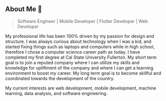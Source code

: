 ## About Me 💬

> Software Engineer | Mobile Developer | Flutter Developer | Web Developer

My professional life has been 100% driven by my passion for design and structure. I was always curious about technology when I was a kid, and started fixing things such as laptops and computers while in high school, therefore I chose a computer science career path as today.
I have completed my first degree at Cal State University Fullerton. My short term goal is to join a reputed company where I can utilize my skills and knowledge for upliftment of the company and where I can get a learning environment to boost my career. My long term goal is to become skillful and coordinated towards the development of the country. 

My current interests are web development, mobile development, machine learning, data analysis, and software engineering.
